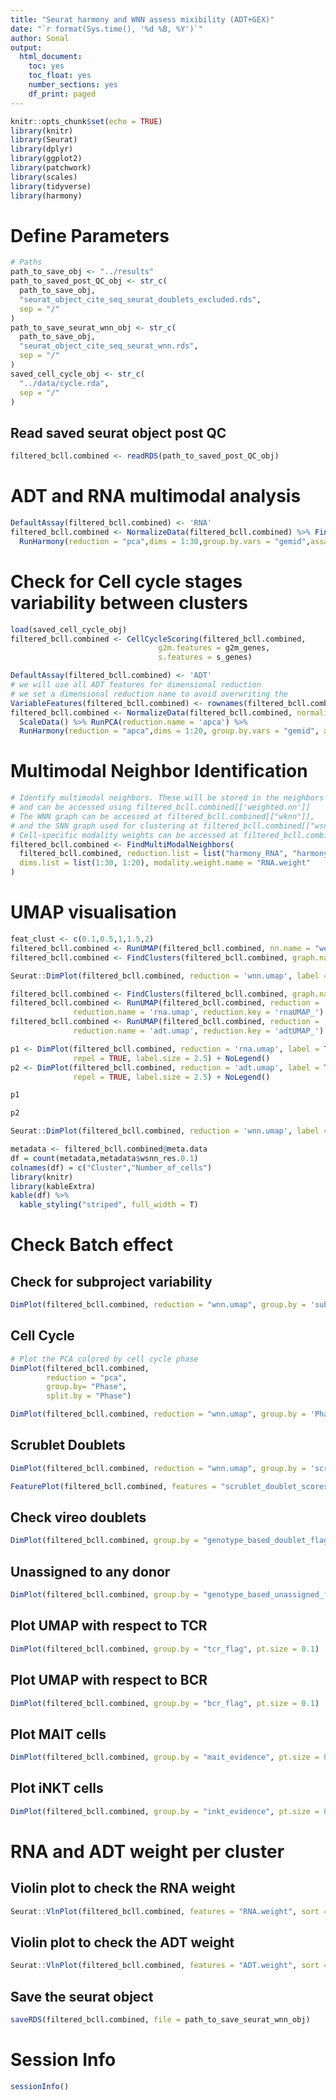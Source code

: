 ```yaml
---
title: "Seurat harmony and WNN assess mixibility (ADT+GEX)"
date: "`r format(Sys.time(), '%d %B, %Y')`"
author: Sonal 
output:
  html_document:
    toc: yes
    toc_float: yes
    number_sections: yes
    df_print: paged
---
```


```r
knitr::opts_chunk$set(echo = TRUE)
library(knitr)
library(Seurat)
library(dplyr)
library(ggplot2)
library(patchwork)
library(scales)
library(tidyverse)
library(harmony)
```

# Define Parameters

```r
# Paths
path_to_save_obj <- "../results"
path_to_saved_post_QC_obj <- str_c(
  path_to_save_obj,
  "seurat_object_cite_seq_seurat_doublets_excluded.rds",
  sep = "/"
)
path_to_save_seurat_wnn_obj <- str_c(
  path_to_save_obj,
  "seurat_object_cite_seq_seurat_wnn.rds",
  sep = "/"
)
saved_cell_cycle_obj <- str_c(
  "../data/cycle.rda",
  sep = "/"
)
```

## Read saved seurat object post QC

```r
filtered_bcll.combined <- readRDS(path_to_saved_post_QC_obj)
```

# ADT and RNA multimodal analysis

```r
DefaultAssay(filtered_bcll.combined) <- 'RNA'
filtered_bcll.combined <- NormalizeData(filtered_bcll.combined) %>% FindVariableFeatures() %>% ScaleData() %>% RunPCA()  %>%
  RunHarmony(reduction = "pca",dims = 1:30,group.by.vars = "gemid",assay.use = "RNA",reduction.save = "harmony_RNA")
```

# Check for Cell cycle stages variability between clusters

```r
load(saved_cell_cycle_obj)
filtered_bcll.combined <- CellCycleScoring(filtered_bcll.combined, 
                                 g2m.features = g2m_genes, 
                                 s.features = s_genes)
```


```r
DefaultAssay(filtered_bcll.combined) <- 'ADT'
# we will use all ADT features for dimensional reduction
# we set a dimensional reduction name to avoid overwriting the 
VariableFeatures(filtered_bcll.combined) <- rownames(filtered_bcll.combined[["ADT"]])
filtered_bcll.combined <- NormalizeData(filtered_bcll.combined, normalization.method = 'CLR', margin = 2) %>% 
  ScaleData() %>% RunPCA(reduction.name = 'apca') %>%
  RunHarmony(reduction = "apca",dims = 1:20, group.by.vars = "gemid", assay.use = "ADT", reduction.save = "harmony_protein")
```

# Multimodal Neighbor Identification

```r
# Identify multimodal neighbors. These will be stored in the neighbors slot, 
# and can be accessed using filtered_bcll.combined[['weighted.nn']]
# The WNN graph can be accessed at filtered_bcll.combined[["wknn"]], 
# and the SNN graph used for clustering at filtered_bcll.combined[["wsnn"]]
# Cell-specific modality weights can be accessed at filtered_bcll.combined$RNA.weight
filtered_bcll.combined <- FindMultiModalNeighbors(
  filtered_bcll.combined, reduction.list = list("harmony_RNA", "harmony_protein"),
  dims.list = list(1:30, 1:20), modality.weight.name = "RNA.weight"
)
```


# UMAP visualisation

```r
feat_clust <- c(0.1,0.5,1,1.5,2)
filtered_bcll.combined <- RunUMAP(filtered_bcll.combined, nn.name = "weighted.nn", reduction.name = "wnn.umap", reduction.key = "wnnUMAP_")
filtered_bcll.combined <- FindClusters(filtered_bcll.combined, graph.name = "wsnn", algorithm = 3, resolution = feat_clust, verbose = FALSE)
```

```r
Seurat::DimPlot(filtered_bcll.combined, reduction = 'wnn.umap', label = TRUE, repel = TRUE, label.size = 2.5, group.by = c("wsnn_res.0.1","wsnn_res.0.5","wsnn_res.1","wsnn_res.1.5","wsnn_res.2")) + NoLegend()  & Seurat::NoLegend()
```

```r
filtered_bcll.combined <- FindClusters(filtered_bcll.combined, graph.name = "wsnn", algorithm = 3, resolution = 0.1, verbose = FALSE)
filtered_bcll.combined <- RunUMAP(filtered_bcll.combined, reduction = 'pca', dims = 1:30, assay = 'RNA', 
              reduction.name = 'rna.umap', reduction.key = 'rnaUMAP_')
filtered_bcll.combined <- RunUMAP(filtered_bcll.combined, reduction = 'apca', dims = 1:18, assay = 'ADT', 
              reduction.name = 'adt.umap', reduction.key = 'adtUMAP_')

```


```r
p1 <- DimPlot(filtered_bcll.combined, reduction = 'rna.umap', label = TRUE, 
              repel = TRUE, label.size = 2.5) + NoLegend()
p2 <- DimPlot(filtered_bcll.combined, reduction = 'adt.umap', label = TRUE, 
              repel = TRUE, label.size = 2.5) + NoLegend()
```

```r
p1
```


```r
p2
```

```r
Seurat::DimPlot(filtered_bcll.combined, reduction = 'wnn.umap', label = TRUE, repel = TRUE, label.size = 2.5, group.by = "wsnn_res.0.1")
```

```r
metadata <- filtered_bcll.combined@meta.data
df = count(metadata,metadata$wsnn_res.0.1)
colnames(df) = c("Cluster","Number_of_cells")
library(knitr)
library(kableExtra)
kable(df) %>%
  kable_styling("striped", full_width = T)

```

# Check Batch effect 

## Check for subproject variability

```r
DimPlot(filtered_bcll.combined, reduction = "wnn.umap", group.by = 'subproject')
```

## Cell Cycle 

```r
# Plot the PCA colored by cell cycle phase
DimPlot(filtered_bcll.combined,
        reduction = "pca",
        group.by= "Phase",
        split.by = "Phase")
```

```r
DimPlot(filtered_bcll.combined, reduction = "wnn.umap", group.by = 'Phase')
```


## Scrublet Doublets

```r
DimPlot(filtered_bcll.combined, reduction = "wnn.umap", group.by = 'scrublet_predicted_doublet')
```


```r
FeaturePlot(filtered_bcll.combined, features = "scrublet_doublet_scores")
```

## Check vireo doublets

```r
DimPlot(filtered_bcll.combined, group.by = "genotype_based_doublet_flag", pt.size = 0.1)
```

## Unassigned to any donor 

```r
DimPlot(filtered_bcll.combined, group.by = "genotype_based_unassigned_flag", pt.size = 0.1)
```

## Plot UMAP with respect to TCR

```r
DimPlot(filtered_bcll.combined, group.by = "tcr_flag", pt.size = 0.1)
```

## Plot UMAP with respect to BCR

```r
DimPlot(filtered_bcll.combined, group.by = "bcr_flag", pt.size = 0.1)
```


## Plot MAIT cells

```r
DimPlot(filtered_bcll.combined, group.by = "mait_evidence", pt.size = 0.1)
```

## Plot iNKT cells

```r
DimPlot(filtered_bcll.combined, group.by = "inkt_evidence", pt.size = 0.1)
```

# RNA and ADT weight per cluster

## Violin plot to check the RNA weight

```r
Seurat::VlnPlot(filtered_bcll.combined, features = "RNA.weight", sort = TRUE, pt.size = 0.1) & Seurat::NoLegend()
```

## Violin plot to check the ADT weight

```r
Seurat::VlnPlot(filtered_bcll.combined, features = "ADT.weight", sort = TRUE, pt.size = 0.1) & Seurat::NoLegend()
```


## Save the seurat object 

```r
saveRDS(filtered_bcll.combined, file = path_to_save_seurat_wnn_obj)
```

# Session Info
```r
sessionInfo()
```
